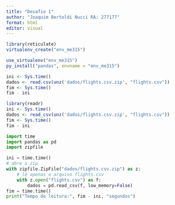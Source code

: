 ---
title: "Desafio 1"
author: "Joaquim Bertoldi Nucci RA: 277177"
format: html
editor: visual
---

```{r}
library(reticulate)
virtualenv_create("env_me315")
```

```{r}
use_virtualenv("env_me315")
py_install("pandas", envname = "env_me315")
```

```{r}
ini <- Sys.time()
dados <- read.csv(unz('dados/flights.csv.zip', "flights.csv"))
fim <- Sys.time()
fim - ini
```

```{r}
library(readr)
ini <- Sys.time()
dados <- read_csv(unz('dados/flights.csv.zip', "flights.csv"))
fim <- Sys.time()
fim - ini
```

```{python}
import time
import pandas as pd
import zipfile

ini = time.time()
# abre o zip
with zipfile.ZipFile("dados/flights.csv.zip") as z:
    # lê apenas o arquivo flights.csv
    with z.open("flights.csv") as f:
        dados = pd.read_csv(f, low_memory=False)
fim = time.time()
print("Tempo de leitura:", fim - ini, "segundos")
```
